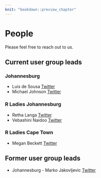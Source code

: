 ```yaml
---
knit: "bookdown::preview_chapter"
---
```

  
# People
Please feel free to reach out to us.

## Current user group leads
### Johannesburg
* Luis de Sousa [Twitter](https://twitter.com/luis_de_sousa)
* Michael Johnson [Twitter](https://twitter.com/Mikejohnsonza)

### R Ladies Johannesburg
* Retha Langa [Twitter](https://twitter.com/HeritageAffair)
* Vebashini Naidoo [Twitter](https://twitter.com/Vebash)

### R Ladies Cape Town
* Megan Beckett [Twitter](https://twitter.com/mbeckett_za)

## Former user group leads
* Johannesburg - Marko Jakovljevic [Twitter](https://twitter.com/MarchofReason)
